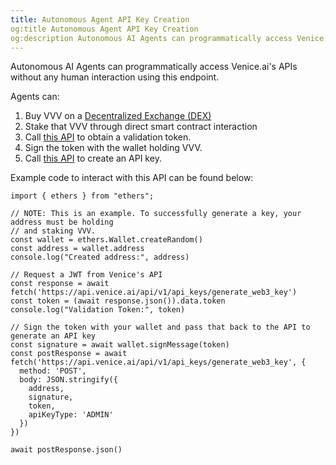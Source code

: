 ```yaml
---
title: Autonomous Agent API Key Creation
og:title Autonomous Agent API Key Creation
og:description Autonomous AI Agents can programmatically access Venice.ai's APIs without any human interaction using this endpoint.
---
```


Autonomous AI Agents can programmatically access Venice.ai's APIs without any human interaction using this endpoint.

Agents can:
1. Buy VVV on a [Decentralized Exchange (DEX)](https://aerodrome.finance/swap?from=eth&to=0xacfE6019Ed1A7Dc6f7B508C02d1b04ec88cC21bf)
2. Stake that VVV through direct smart contract interaction
3. Call [this API](/api-reference/endpoint/api_keys/generate_web3_key/get) to obtain a validation token.
4. Sign the token with the wallet holding VVV.
5. Call [this API](/api-reference/endpoint/api_keys/generate_web3_key/post) to create an API key.

Example code to interact with this API can be found below:

```
import { ethers } from "ethers";

// NOTE: This is an example. To successfully generate a key, your address must be holding
// and staking VVV.
const wallet = ethers.Wallet.createRandom()
const address = wallet.address
console.log("Created address:", address)

// Request a JWT from Venice's API
const response = await fetch('https://api.venice.ai/api/v1/api_keys/generate_web3_key')
const token = (await response.json()).data.token
console.log("Validation Token:", token)

// Sign the token with your wallet and pass that back to the API to generate an API key
const signature = await wallet.signMessage(token)
const postResponse = await fetch('https://api.venice.ai/api/v1/api_keys/generate_web3_key', {
  method: 'POST',
  body: JSON.stringify({
    address,
    signature,
    token,
    apiKeyType: 'ADMIN'
  })
})

await postResponse.json()
```

